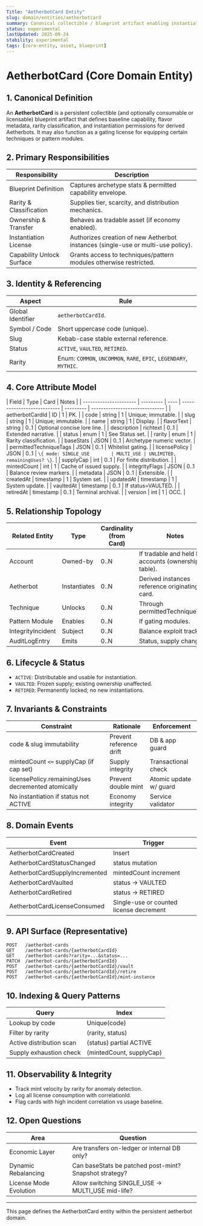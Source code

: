```yaml
---
Title: "AetherbotCard Entity"
slug: domain/entities/aetherbotcard
summary: Canonical collectible / blueprint artifact enabling instantiation or capability licensing for Aetherbots in the aetherbot domain.
status: experimental
lastUpdated: 2025-09-24
stability: experimental
tags: [core-entity, asset, blueprint]
---
```


# AetherbotCard (Core Domain Entity)

## 1. Canonical Definition

An **AetherbotCard** is a persistent collectible (and optionally consumable or licensable) blueprint artifact that defines baseline capability, flavor metadata, rarity classification, and instantiation permissions for derived Aetherbots. It may also function as a gating license for equipping certain techniques or pattern modules.

## 2. Primary Responsibilities

| Responsibility            | Description                                                                      |
| ------------------------- | -------------------------------------------------------------------------------- |
| Blueprint Definition      | Captures archetype stats & permitted capability envelope.                        |
| Rarity & Classification   | Supplies tier, scarcity, and distribution mechanics.                             |
| Ownership & Transfer      | Behaves as tradable asset (if economy enabled).                                  |
| Instantiation License     | Authorizes creation of new Aetherbot instances (single-use or multi-use policy). |
| Capability Unlock Surface | Grants access to techniques/pattern modules otherwise restricted.                |

## 3. Identity & Referencing

| Aspect            | Rule                                                               |
| ----------------- | ------------------------------------------------------------------ |
| Global Identifier | `aetherbotCardId`.                                                 |
| Symbol / Code     | Short uppercase code (unique).                                     |
| Slug              | Kebab-case stable external reference.                              |
| Status            | `ACTIVE`, `VAULTED`, `RETIRED`.                                    |
| Rarity            | Enum: `COMMON`, `UNCOMMON`, `RARE`, `EPIC`, `LEGENDARY`, `MYTHIC`. |

## 4. Core Attribute Model

| Field                  | Type      | Card | Notes                       |
| ---------------------- | --------- | ---- | --------------------------- | --------- | ------------------------------ |
| aetherbotCardId        | ID        | 1    | PK.                         |
| code                   | string    | 1    | Unique; immutable.          |
| slug                   | string    | 1    | Unique; immutable.          |
| name                   | string    | 1    | Display.                    |
| flavorText             | string    | 0..1 | Optional concise lore line. |
| description            | richtext  | 0..1 | Extended narrative.         |
| status                 | enum      | 1    | See Status set.             |
| rarity                 | enum      | 1    | Rarity classification.      |
| baseStats              | JSON      | 0..1 | Archetype numeric vector.   |
| permittedTechniqueTags | JSON      | 0..1 | Whitelist gating.           |
| licensePolicy          | JSON      | 0..1 | `\{ mode: SINGLE_USE        | MULTI_USE | UNLIMITED, remainingUses? \}`. |
| supplyCap              | int       | 0..1 | For finite distribution.    |
| mintedCount            | int       | 1    | Cache of issued supply.     |
| integrityFlags         | JSON      | 0..1 | Balance review markers.     |
| metadata               | JSON      | 0..1 | Extensible.                 |
| createdAt              | timestamp | 1    | System set.                 |
| updatedAt              | timestamp | 1    | System update.              |
| vaultedAt              | timestamp | 0..1 | If status=VAULTED.          |
| retiredAt              | timestamp | 0..1 | Terminal archival.          |
| version                | int       | 1    | OCC.                        |

## 5. Relationship Topology

| Related Entity    | Type         | Cardinality (from Card) | Notes                                               |
| ----------------- | ------------ | ----------------------- | --------------------------------------------------- |
| Account           | Owned-by     | 0..N                    | If tradable and held by accounts (ownership table). |
| Aetherbot         | Instantiates | 0..N                    | Derived instances reference originating card.       |
| Technique         | Unlocks      | 0..N                    | Through permittedTechniqueTags.                     |
| Pattern Module    | Enables      | 0..N                    | If gating modules.                                  |
| IntegrityIncident | Subject      | 0..N                    | Balance exploit tracking.                           |
| AuditLogEntry     | Emits        | 0..N                    | Status, supply changes.                             |

## 6. Lifecycle & Status

- `ACTIVE`: Distributable and usable for instantiation.
- `VAULTED`: Frozen supply; existing ownership unaffected.
- `RETIRED`: Permanently locked; no new instantiations.

## 7. Invariants & Constraints

| Constraint                                         | Rationale               | Enforcement            |
| -------------------------------------------------- | ----------------------- | ---------------------- |
| code & slug immutability                           | Prevent reference drift | DB & app guard         |
| mintedCount `<=` supplyCap (if cap set)            | Supply integrity        | Transactional check    |
| licensePolicy.remainingUses decremented atomically | Prevent double mint     | Atomic update w/ guard |
| No instantiation if status not ACTIVE              | Economy integrity       | Service validator      |

## 8. Domain Events

| Event                          | Trigger                                 |
| ------------------------------ | --------------------------------------- |
| AetherbotCardCreated           | Insert                                  |
| AetherbotCardStatusChanged     | status mutation                         |
| AetherbotCardSupplyIncremented | mintedCount increment                   |
| AetherbotCardVaulted           | status -> VAULTED                       |
| AetherbotCardRetired           | status -> RETIRED                       |
| AetherbotCardLicenseConsumed   | Single-use or counted license decrement |

## 9. API Surface (Representative)

```
POST   /aetherbot-cards
GET    /aetherbot-cards/{aetherbotCardId}
GET    /aetherbot-cards?rarity=...&status=...
PATCH  /aetherbot-cards/{aetherbotCardId}
POST   /aetherbot-cards/{aetherbotCardId}/vault
POST   /aetherbot-cards/{aetherbotCardId}/retire
POST   /aetherbot-cards/{aetherbotCardId}/mint-instance
```

## 10. Indexing & Query Patterns

| Query                    | Index                    |
| ------------------------ | ------------------------ |
| Lookup by code           | Unique(code)             |
| Filter by rarity         | (rarity, status)         |
| Active distribution scan | (status) partial ACTIVE  |
| Supply exhaustion check  | (mintedCount, supplyCap) |

## 11. Observability & Integrity

- Track mint velocity by rarity for anomaly detection.
- Log all license consumption with correlationId.
- Flag cards with high incident correlation vs usage baseline.

## 12. Open Questions

| Area                   | Question                                               |
| ---------------------- | ------------------------------------------------------ |
| Economic Layer         | Are transfers on-ledger or internal DB only?           |
| Dynamic Rebalancing    | Can baseStats be patched post-mint? Snapshot strategy? |
| License Mode Evolution | Allow switching SINGLE_USE -> MULTI_USE mid-life?      |

---

This page defines the AetherbotCard entity within the persistent aetherbot domain.
